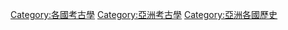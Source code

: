 {{Categories by country|nocat}}

[[Category:各國考古學|Category:各國考古學]] 
[[Category:亞洲考古學|Category:亞洲考古學]] 
[[Category:亞洲各國歷史|Category:亞洲各國歷史]]